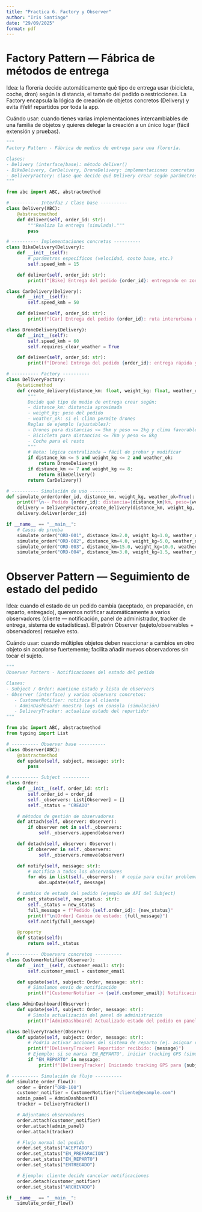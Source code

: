 ```yaml
---
title: "Practica 6. Factory y Observer"
author: "Iris Santiago"
date: "29/09/2025"
format: pdf
---
```


# Factory Pattern — Fábrica de métodos de entrega 

Idea: 
la florería decide automáticamente qué tipo de entrega usar (bicicleta, coche, dron) según la distancia, el tamaño del pedido o restricciones. La Factory encapsula la lógica de creación de objetos concretos (Delivery) y evita if/elif repartidos por toda la app.

Cuándo usar: 
cuando tienes varias implementaciones intercambiables de una familia de objetos y quieres delegar la creación a un único lugar (fácil extensión y pruebas).

```python

"""
Factory Pattern - Fábrica de medios de entrega para una florería.

Clases:
- Delivery (interface/base): método deliver()
- BikeDelivery, CarDelivery, DroneDelivery: implementaciones concretas
- DeliveryFactory: clase que decide qué Delivery crear según parámetros
"""

from abc import ABC, abstractmethod

# ---------- Interfaz / Clase base ----------
class Delivery(ABC):
    @abstractmethod
    def deliver(self, order_id: str):
        """Realiza la entrega (simulada)."""
        pass

# ---------- Implementaciones concretas ----------
class BikeDelivery(Delivery):
    def __init__(self):
        # parámetros específicos (velocidad, costo base, etc.)
        self.speed_kmh = 15

    def deliver(self, order_id: str):
        print(f"[Bike] Entrega del pedido {order_id}: entregando en zona cercana. (vel {self.speed_kmh} km/h)")

class CarDelivery(Delivery):
    def __init__(self):
        self.speed_kmh = 50

    def deliver(self, order_id: str):
        print(f"[Car] Entrega del pedido {order_id}: ruta interurbana o pedidos grandes. (vel {self.speed_kmh} km/h)")

class DroneDelivery(Delivery):
    def __init__(self):
        self.speed_kmh = 60
        self.requires_clear_weather = True

    def deliver(self, order_id: str):
        print(f"[Drone] Entrega del pedido {order_id}: entrega rápida y aérea (vel {self.speed_kmh} km/h).")

# ---------- Factory ----------
class DeliveryFactory:
    @staticmethod
    def create_delivery(distance_km: float, weight_kg: float, weather_ok: bool = True) -> Delivery:
        """
        Decide qué tipo de medio de entrega crear según:
        - distance_km: distancia aproximada
        - weight_kg: peso del pedido
        - weather_ok: si el clima permite drones
        Reglas de ejemplo (ajustables):
        - Drones para distancias <= 5km y peso <= 2kg y clima favorable
        - Bicicleta para distancias <= 7km y peso <= 8kg
        - Coche para el resto
        """
        # Nota: lógica centralizada → fácil de probar y modificar
        if distance_km <= 5 and weight_kg <= 2 and weather_ok:
            return DroneDelivery()
        if distance_km <= 7 and weight_kg <= 8:
            return BikeDelivery()
        return CarDelivery()

# ---------- Simulación de uso ----------
def simulate_order(order_id, distance_km, weight_kg, weather_ok=True):
    print(f"\n-- Pedido {order_id}: distancia={distance_km}km, peso={weight_kg}kg, clima_ok={weather_ok}")
    delivery = DeliveryFactory.create_delivery(distance_km, weight_kg, weather_ok)
    delivery.deliver(order_id)

if __name__ == "__main__":
    # Casos de prueba
    simulate_order("ORD-001", distance_km=2.0, weight_kg=1.0, weather_ok=True)   # drone
    simulate_order("ORD-002", distance_km=4.0, weight_kg=5.0, weather_ok=True)   # bike
    simulate_order("ORD-003", distance_km=15.0, weight_kg=10.0, weather_ok=True) # car
    simulate_order("ORD-004", distance_km=3.0, weight_kg=1.5, weather_ok=False)  # car (drone no puede)
```

# Observer Pattern — Seguimiento de estado del pedido 

Idea: 
cuando el estado de un pedido cambia (aceptado, en preparación, en reparto, entregado), queremos notificar automáticamente a varios observadores (cliente — notificación, panel de administrador, tracker de entrega, sistema de estadísticas). El patrón Observer (sujeto/observables + observadores) resuelve esto.

Cuándo usar: 
cuando múltiples objetos deben reaccionar a cambios en otro objeto sin acoplarse fuertemente; facilita añadir nuevos observadores sin tocar el sujeto.

```python
"""
Observer Pattern - Notificaciones del estado del pedido

Clases:
- Subject / Order: mantiene estado y lista de observers
- Observer (interface) y varios observers concretos:
   - CustomerNotifier: notifica al cliente
   - AdminDashboard: muestra logs en consola (simulación)
   - DeliveryTracker: actualiza estado del repartidor
"""

from abc import ABC, abstractmethod
from typing import List

# ---------- Observer base ----------
class Observer(ABC):
    @abstractmethod
    def update(self, subject, message: str):
        pass

# ---------- Subject ----------
class Order:
    def __init__(self, order_id: str):
        self.order_id = order_id
        self._observers: List[Observer] = []
        self._status = "CREADO"

    # métodos de gestión de observadores
    def attach(self, observer: Observer):
        if observer not in self._observers:
            self._observers.append(observer)

    def detach(self, observer: Observer):
        if observer in self._observers:
            self._observers.remove(observer)

    def notify(self, message: str):
        # Notifica a todos los observadores
        for obs in list(self._observers):  # copia para evitar problemas si un observer se quita dentro del loop
            obs.update(self, message)

    # cambios de estado del pedido (ejemplo de API del Subject)
    def set_status(self, new_status: str):
        self._status = new_status
        full_message = f"Pedido {self.order_id}: {new_status}"
        print(f"\n[Order] Cambio de estado: {full_message}")
        self.notify(full_message)

    @property
    def status(self):
        return self._status

# ---------- Observers concretos ----------
class CustomerNotifier(Observer):
    def __init__(self, customer_email: str):
        self.customer_email = customer_email

    def update(self, subject: Order, message: str):
        # Simulamos envío de notificación
        print(f"[CustomerNotifier -> {self.customer_email}] Notificación: {message}")

class AdminDashboard(Observer):
    def update(self, subject: Order, message: str):
        # Simula actualización del panel de administración
        print(f"[AdminDashboard] Actualizado estado del pedido en panel: {message}")

class DeliveryTracker(Observer):
    def update(self, subject: Order, message: str):
        # Podría activar acciones del sistema de reparto (ej. asignar repartidor)
        print(f"[DeliveryTracker] Repartidor recibido: {message}")
        # Ejemplo: si se marca 'EN_REPARTO', iniciar tracking GPS (simulado)
        if "EN_REPARTO" in message:
            print(f"[DeliveryTracker] Iniciando tracking GPS para {subject.order_id}")

# ---------- Simulación de flujo ----------
def simulate_order_flow():
    order = Order("ORD-100")
    customer_notifier = CustomerNotifier("cliente@example.com")
    admin_panel = AdminDashboard()
    tracker = DeliveryTracker()

    # Adjuntamos observadores
    order.attach(customer_notifier)
    order.attach(admin_panel)
    order.attach(tracker)

    # Flujo normal del pedido
    order.set_status("ACEPTADO")
    order.set_status("EN_PREPARACION")
    order.set_status("EN_REPARTO")
    order.set_status("ENTREGADO")

    # Ejemplo: cliente decide cancelar notificaciones
    order.detach(customer_notifier)
    order.set_status("ARCHIVADO")

if __name__ == "__main__":
    simulate_order_flow()
```